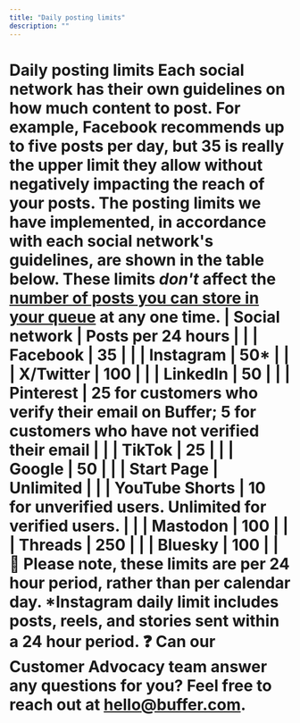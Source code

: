 ```yaml
---
title: "Daily posting limits"
description: ""
---
```


# Daily posting limits Each social network has their own guidelines on how much content to post. For example, Facebook recommends up to five posts per day, but 35 is really the upper limit they allow without negatively impacting the reach of your posts. The posting limits we have implemented, in accordance with each social network's guidelines, are shown in the table below. These limits *don't* affect the [number of posts you can store in your queue](https://buffer.helpscoutdocs.com/article/643-how-many-posts-can-i-schedule-in-advance) at any one time. | **Social network** | **Posts per 24 hours** | | | Facebook | 35 | | | Instagram | 50* | | | X/Twitter | 100 | | | LinkedIn | 50 | | | Pinterest | 25 for customers who verify their email on Buffer; 5 for customers who have not verified their email | | | TikTok | 25 | | | Google | 50 | | | Start Page | Unlimited | | | YouTube Shorts | 10 for unverified users. Unlimited for verified users. | | | Mastodon | 100 | | | Threads | 250 | | | Bluesky | 100 | | 📝 Please note, these limits are per 24 hour period, rather than per calendar day. *Instagram daily limit includes posts, reels, and stories sent within a 24 hour period. ❓ Can our Customer Advocacy team answer any questions for you? Feel free to reach out at [hello@buffer.com](mailto:hello@buffer.com).